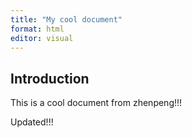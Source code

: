 ```yaml
---
title: "My cool document"
format: html
editor: visual
---
```


## Introduction 

This is a cool document from zhenpeng!!!

Updated!!!

